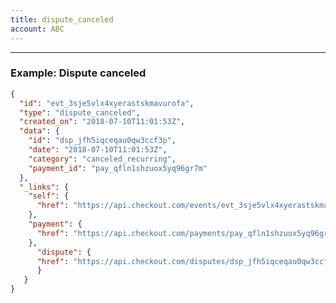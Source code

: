 ```yaml
---
title: dispute_canceled
account: ABC
---
```


---

### Example: Dispute canceled

```json
{
  "id": "evt_3sje5vlx4xyerastskmavurofa",
  "type": "dispute_canceled",
  "created_on": "2018-07-10T11:01:53Z",
  "data": {
    "id": "dsp_jfh5iqceqau0qw3ccf3p",
    "date": "2018-07-10T11:01:53Z",
    "category": "canceled_recurring",
    "payment_id": "pay_qfln1shzuox5yq96gr7m"
  },
  "_links": {
    "self": {
      "href": "https://api.checkout.com/events/evt_3sje5vlx4xyerastskmavurofa"
    },
    "payment": {
      "href": "https://api.checkout.com/payments/pay_qfln1shzuox5yq96gr7m"
    }, 
      "dispute": {
      "href": "https://api.checkout.com/disputes/dsp_jfh5iqceqau0qw3ccf3p"
      }
   }
}
```